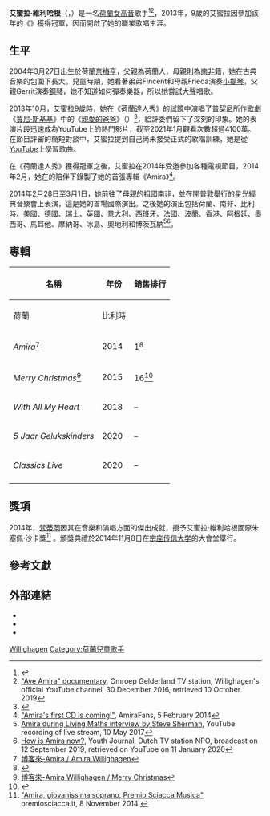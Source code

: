 {{Infobox musical artist
|name         = 艾蜜拉·維利哈根<br>Amira Willighagen
|background   = 
|image        =  Amira_Willighagen_photo_by_Daisy_Willems_released_to_use_by_Jimmy_Futch.jpg
|caption      = 艾蜜拉·維利哈根（2019年）
|birth_date   = {{Birth date and age|2004|3|27|mf=yes}}
|birth_place  = {{NED}}[[奈梅亨|奈梅亨]]
|type            = 女歌手
|occupation   = 歌手
|years_active = 2013—至今
|genre        = [[古典音乐|古典音乐]]（[[歌劇|歌劇]]）、[[跨界音樂|跨界音樂]]
|website      = {{URL|http://amira-online.com/}}
}}

'''艾蜜拉·維利哈根'''（{{lang-nl|Amira Willighagen}}，{{bd|2004年|3月27日|catIdx=}}）是一名[[荷蘭|荷蘭]][[女高音|女高音]]歌手<ref>{{Cite web |url=http://beautiful-lands.com/posts/10-year-old-amira-willighagen-performed-the-soprano-opera-o-mio-babbino-caro-from-puccini#.WHsNjjF-vIU |title=Archived copy |access-date=2017-01-15 |archive-url=https://web.archive.org/web/20170807214532/http://beautiful-lands.com/posts/10-year-old-amira-willighagen-performed-the-soprano-opera-o-mio-babbino-caro-from-puccini#.WHsNjjF-vIU |archive-date=2017-08-07}}</ref><ref>[https://www.youtube.com/watch?v=vN-DOKdIaxU&t=269s "Ave Amira" documentary], Omroep Gelderland TV station, Willighagen's official YouTube channel, 30 December 2016, retrieved 10 October 2019</ref>，2013年，9歲的艾蜜拉因參加該年的《{{link-en|荷蘭達人秀|Holland's Got Talent}}》獲得冠軍，因而開啟了她的職業歌唱生涯。

==生平==
2004年3月27日出生於荷蘭[[奈梅亨|奈梅亨]]，父親為荷蘭人，母親則為[[南非|南非]]籍，她在古典音樂的包圍下長大。兒童時期，她看著弟弟Fincent和母親Frieda演奏[[小提琴|小提琴]]，父親Gerrit演奏[[鋼琴|鋼琴]]，她不知道如何彈奏樂器，所以她嘗試大聲唱歌。

2013年10月，艾蜜拉9歲時，她在《荷蘭達人秀》的試鏡中演唱了[[普契尼|普契尼]]所作[[歌劇|歌劇]]《[[賈尼·斯基基|賈尼·斯基基]]》中的《[[親愛的爸爸|親愛的爸爸]]》（''{{lang|it|O mio babbino caro}}''）<ref name="Guardian 2013">{{cite news|url=https://www.theguardian.com/tv-and-radio/2013/oct/30/amira-willighagen-nine-hollands-got-talent-opera-performance|title=Amira Willighagen, nine, sings opera and stuns ''Holland's Got Talent'' judges|date=30 October 2013|newspaper=[[The_Guardian|The Guardian]]|quote=The disbelief at the powerful voice emanating from such a small girl was compounded when Amira revealed that she had not had any singing lessons but was self-taught, using YouTube tutorials.|last1=Siddique|first1=Haroon|accessdate=13 April 2015|archiveurl=https://web.archive.org/web/20150413203223/http://www.theguardian.com/tv-and-radio/2013/oct/30/amira-willighagen-nine-hollands-got-talent-opera-performance|archivedate=13 April 2015}}</ref>，給評委們留下了深刻的印象。她的表演片段迅速成為YouTube上的熱門影片，截至2021年1月觀看次數超過4100萬。在節目評審的簡短對談中，艾蜜拉提到自己尚未接受正式的歌唱訓練，她是從[[YouTube|YouTube]]上學習歌曲。

在《荷蘭達人秀》獲得冠軍之後，艾蜜拉在2014年受邀參加各種電視節目，2014年2月，她在{{link-en|布拉格愛樂樂團|City of Prague Philharmonic Orchestra}}的陪伴下錄製了她的首張專輯《Amira》<ref>[http://www.amirafans.nl/en/amiras-first-cd-is-coming/ "Amira's first CD is coming!"], AmiraFans, 5 February 2014</ref>。

2014年2月28日至3月1日，她前往了母親的祖國[[南非|南非]]，並在[[開普敦|開普敦]]舉行的星光經典音樂會上表演，這是她的首場國際演出。之後她的演出包括荷蘭、南非、比利時、美國、德國、瑞士、英國、意大利、西班牙、法國、波蘭、香港、阿根廷、墨西哥、馬耳他、摩納哥、冰島、奧地利和博茨瓦納<ref>[https://www.youtube.com/watch?v=a4ciJn-1Xog Amira during Living Maths interview by Steve Sherman], YouTube recording of live stream, 10 May 2017</ref><ref>[https://www.youtube.com/watch?v=A_oQd6PF4k0 How is Amira now?], Youth Journal, Dutch TV station NPO, broadcast on 12 September 2019, retrieved on YouTube on 11 January 2020</ref>。

== 專輯 ==
{| class="wikitable" style="text-align:center;"
! scope="col" rowspan="2"| 名稱
! scope="col" rowspan="2"| 年份
! scope="col" colspan="2"| 銷售排行
|-
! scope="col" | 荷蘭
! scope="col" | 比利時
|-
|style="text-align:left;"|''Amira''<ref>[https://www.books.com.tw/products/0020178369 博客來-Amira / Amira Willighagen]</ref>
| 2014
| 1<ref>{{Cite web|url=http://dutchcharts.nl/weekchart.asp?cat=a&date=20140405&year=2014|title=Dutch Charts – dutchcharts.nl|last=Hung|first=Steffen|website=dutchcharts.nl|access-date=2018-11-23}}</ref>
| 117<ref>{{Cite web|url=http://www.ultratop.be/nl/albums/2014/20140405/?page=3|title=Ultratop Albums|website=ultratop.be|access-date=2018-11-23}}</ref>
|-
|style="text-align:left;"|''Merry Christmas''<ref>[https://www.books.com.tw/products/0020189734 博客來-Amira Willighagen / Merry Christmas]</ref>
|2015
| 16<ref>{{Cite web|url=https://dutchcharts.nl/weekchart.asp?cat=a&date=20151226&year=2015|title=Dutch Charts – dutchcharts.nl|last=Hung|first=Steffen|website=dutchcharts.nl|access-date=2018-11-23}}</ref>
| 200<ref>{{Cite web|url=http://www.ultratop.be/nl/weekchart.asp?cat=a&year=2015&date=20151121&page=4|title=Ultratop Albums|website=ultratop.be|access-date=2019-10-04}}</ref>
|-
|style="text-align:left;"|''With All My Heart''
|2018
|–
|–
|-
|style="text-align:left;"|''5 Jaar Gelukskinders''
|2020
|–
|–
|-
|style="text-align:left;"|''Classics Live''
|2020
|–
|–
|-
|}

==獎項==
2014年，[[梵蒂岡|梵蒂岡]]因其在音樂和演唱方面的傑出成就，授予艾蜜拉·維利哈根國際朱塞佩·沙卡獎<ref>[http://premiosciacca.it/?p=4121 "Amira, giovanissima soprano, Premio Sciacca Musica"], premiosciacca.it, 8 November 2014 {{in lang|it}}</ref> 。頒獎典禮於2014年11月8日在[[宗座传信大学|宗座传信大学]]的大會堂舉行。

==參考文獻==
{{reflist}}

== 外部連結 ==
*{{Commons category-inline|Amira Willighagen}}
*{{AllMusic | id= amira-willighagen-mn0003239505 | title= Amira Willighagen}}
*{{Official website|https://amira-online.com/}}

{{Authority control}}

[[Category:荷蘭女歌手|Willighagen]]
[[Category:荷蘭兒童歌手|Category:荷蘭兒童歌手]]